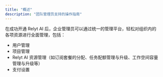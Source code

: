 ```yaml
---
title: "概述"
description: "团队管理员支持的操作指南"
---
```


在成功开通 Relyt AI 后，企业管理员可以通过统一的管理平台，轻松对组织内的各项资源进行全面管理，包括：

- 用户管理
- 项目管理
- Relyt AI 资源管理（如订阅套餐的分配、任务配额管理与升级、工作空间容量管理与升级等）
- 支付设置